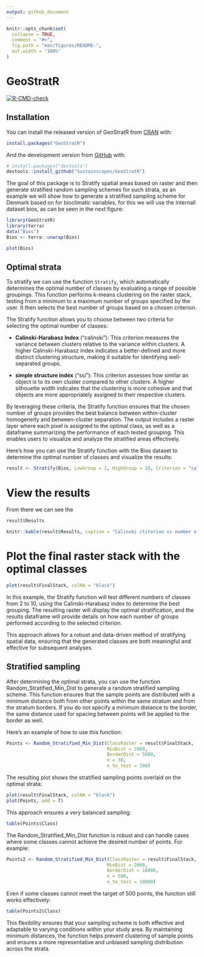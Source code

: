 ```yaml
---
output: github_document
---
```


<!-- README.md is generated from README.Rmd. Please edit that file -->

```r
knitr::opts_chunk$set(
  collapse = TRUE,
  comment = "#>",
  fig.path = "man/figures/README-",
  out.width = "100%"
)
```

# GeoStratR

<!-- badges: start -->
[![R-CMD-check](https://github.com/Sustainscapes/GeoStratR/workflows/R-CMD-check/badge.svg)](https://github.com/Sustainscapes/GeoStratR/actions)
<!-- badges: end -->

## Installation

You can install the released version of GeoStratR from [CRAN](https://CRAN.R-project.org) with:

``` r
install.packages("GeoStratR")
```

And the development version from [GitHub](https://github.com/) with:

``` r
# install.packages("devtools")
devtools::install_github("Sustainscapes/GeoStratR")
```

The goal of this package is to Stratify spatial areas based on raster and then generate stratified random sampling schemes for such strata, as an example we will show how to generate a stratified sampling scheme for Denmark based on for bioclimatic variables, for this we will use the internall dataset bios, as can be seen in the next figure:

```r
library(GeoStratR)
library(terra)
data("Bios")
Bios <- terra::unwrap(Bios)
```

```r
plot(Bios)
```

## Optimal strata

To stratify we can use the function `Stratify`, which automatically determines the optimal number of classes by evaluating a range of possible groupings. This function performs k-means clustering on the raster stack, testing from a minimum to a maximum number of groups specified by the user. It then selects the best number of groups based on a chosen criterion.

The Stratify function allows you to choose between two criteria for selecting the optimal number of classes:

* **Calinski-Harabasz Index** ("calinski"): This criterion measures the variance between clusters relative to the variance within clusters. A higher Calinski-Harabasz index indicates a better-defined and more distinct clustering structure, making it suitable for identifying well-separated groups.

* **simple structure index** ("ssi"): This criterion assesses how similar an object is to its own cluster compared to other clusters. A higher silhouette width indicates that the clustering is more cohesive and that objects are more appropriately assigned to their respective clusters.

By leveraging these criteria, the Stratify function ensures that the chosen number of groups provides the best balance between within-cluster homogeneity and between-cluster separation. The output includes a raster layer where each pixel is assigned to the optimal class, as well as a dataframe summarizing the performance of each tested grouping. This enables users to visualize and analyze the stratified areas effectively.

Here’s how you can use the Stratify function with the Bios dataset to determine the optimal number of classes and visualize the results:

```r
result <- Stratify(Bios, LowGroup = 2, HighGroup = 10, Criterion = "calinski")
```



# View the results

From there we can see the 

```r
result$Results
```

```r
knitr::kable(result$Results, caption = "Calinski ctiterion vs number of partitions")
```



# Plot the final raster stack with the optimal classes

```r
plot(result$FinalStack, colNA = "black")
```



In this example, the Stratify function will test different numbers of classes from 2 to 10, using the Calinski-Harabasz index to determine the best grouping. The resulting raster will display the optimal stratification, and the results dataframe will provide details on how each number of groups performed according to the selected criterion.

This approach allows for a robust and data-driven method of stratifying spatial data, ensuring that the generated classes are both meaningful and effective for subsequent analyses.

## Stratified sampling

After determining the optimal strata, you can use the function Random_Stratified_Min_Dist to generate a random stratified sampling scheme. This function ensures that the sample points are distributed with a minimum distance both from other points within the same stratum and from the stratum borders. If you do not specify a minimum distance to the border, the same distance used for spacing between points will be applied to the border as well.

Here’s an example of how to use this function:

```r
Points <- Random_Stratified_Min_Dist(ClassRaster = result$FinalStack,
                                     MinDist = 2000,
                                     BorderDist = 5000,
                                     n = 30,
                                     n_to_test = 100)
```


The resulting plot shows the stratified sampling points overlaid on the optimal strata:

```r
plot(result$FinalStack, colNA = "black")
plot(Points, add = T)
```
 
This approach ensures a very balanced sampling:

```r
table(Points$Class)
```
 

The Random_Stratified_Min_Dist function is robust and can handle cases where some classes cannot achieve the desired number of points. For example:

```r
Points2 <- Random_Stratified_Min_Dist(ClassRaster = result$FinalStack,
                                     MinDist = 2000,
                                     BorderDist = 10000,
                                     n = 500,
                                     n_to_test = 10000)

```

Even if some classes cannot meet the target of 500 points, the function still works effectively:

```r
table(Points2$Class)
```

This flexibility ensures that your sampling scheme is both effective and adaptable to varying conditions within your study area. By maintaining minimum distances, the function helps prevent clustering of sample points and ensures a more representative and unbiased sampling distribution across the strata.
